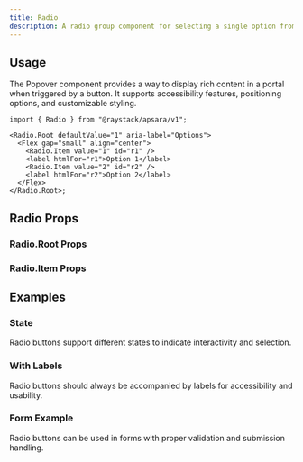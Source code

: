 ```yaml
---
title: Radio
description: A radio group component for selecting a single option from a list of options.
---
```



<Demo data={preview} />

## Usage

The Popover component provides a way to display rich content in a portal when triggered by a button. It supports accessibility features, positioning options, and customizable styling.

```tsx
import { Radio } from "@raystack/apsara/v1";

<Radio.Root defaultValue="1" aria-label="Options">
  <Flex gap="small" align="center">
    <Radio.Item value="1" id="r1" />
    <label htmlFor="r1">Option 1</label>
    <Radio.Item value="2" id="r2" />
    <label htmlFor="r2">Option 2</label>
  </Flex>
</Radio.Root>;
```

## Radio Props

### Radio.Root Props

<auto-type-table path="./props.ts" name="RadioRootProps" />

### Radio.Item Props

<auto-type-table path="./props.ts" name="RadioItemProps" />

## Examples

### State

Radio buttons support different states to indicate interactivity and selection.

<Demo data={stateDemo} />

### With Labels

Radio buttons should always be accompanied by labels for accessibility and usability.

<Demo data={labelDemo} />

### Form Example

Radio buttons can be used in forms with proper validation and submission handling.

<Demo data={formDemo} />
